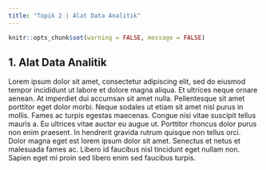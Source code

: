 ---
title: "Topik 2 | Alat Data Analitik"
---

```{r setup, include=FALSE}
knitr::opts_chunk$set(warning = FALSE, message = FALSE) 
```

## 1. Alat Data Analitik

Lorem ipsum dolor sit amet, consectetur adipiscing elit, sed do eiusmod tempor incididunt ut labore et dolore magna aliqua. Et ultrices neque ornare aenean. At imperdiet dui accumsan sit amet nulla. Pellentesque sit amet porttitor eget dolor morbi. Neque sodales ut etiam sit amet nisl purus in mollis. Fames ac turpis egestas maecenas. Congue nisi vitae suscipit tellus mauris a. Eu ultrices vitae auctor eu augue ut. Porttitor rhoncus dolor purus non enim praesent. In hendrerit gravida rutrum quisque non tellus orci. Dolor magna eget est lorem ipsum dolor sit amet. Senectus et netus et malesuada fames ac. Libero id faucibus nisl tincidunt eget nullam non. Sapien eget mi proin sed libero enim sed faucibus turpis.
